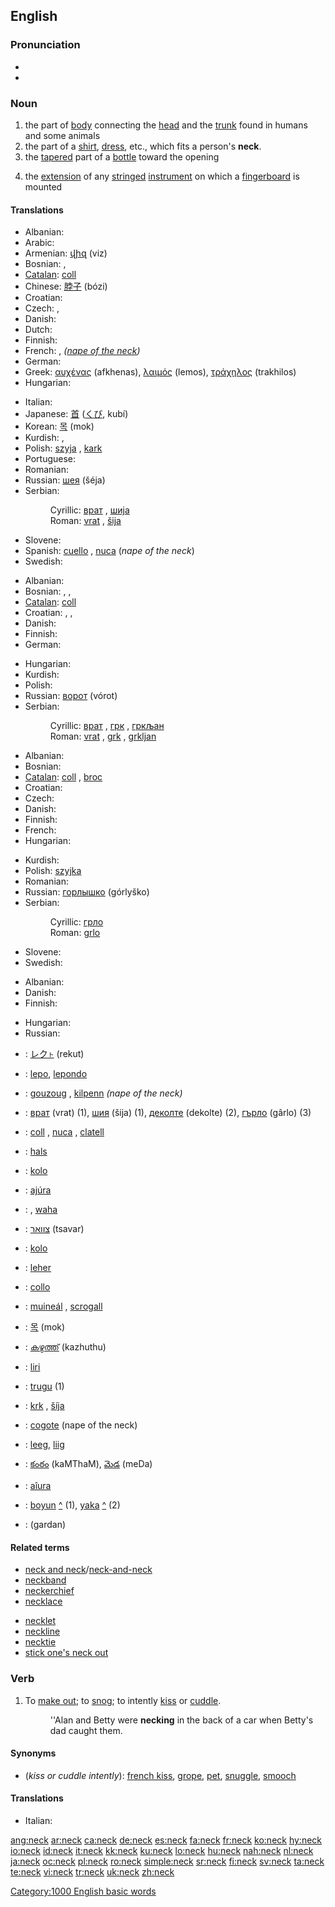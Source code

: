 ==English==

{{wikipedia}}

===Pronunciation===
* {{audio|en-us-neck.ogg|Audio (US)}}
* {{rhymes|ɛk}}

===Noun===
{{en-noun}}

# the part of [[body]] connecting the [[head]] and the [[trunk]] found in humans and some animals
# the part of a [[shirt]], [[dress]], etc., which fits a person's '''neck'''.
# the [[taper]]ed part of a [[bottle]] toward the opening
# {{music}} the [[extension]] of any [[stringed]] [[instrument]] on which a [[fingerboard]] is mounted

====Translations====
{{trans-top|the part of body connecting the head and the trunk found in humans and some animals}}
* Albanian: {{t-|sq|qafë|f|xs=Albanian}}
* Arabic: {{Arab|[[رقبة]]}} {{IPAchar|(ráqaba)}} {{f}}
* Armenian: [[վիզ]] (viz)
* Bosnian: {{t-|bs|vrat|m}}, {{t-|bs|šija|f}}
* [[Catalan]]: [[coll]] {{m}}
* Chinese: [[脖子]] (bózi)
* Croatian: {{t+|hr|vrat|m}}
* Czech: {{t-|cs|krk|m}}, {{t+|cs|šíje|f}}
* Danish: {{t+|da|hals|c}}
* Dutch: {{t+|nl|hals|m}}
* Finnish: {{t+|fi|kaula}}
* French: {{t+|fr|cou|m}}, {{t+|fr|nuque|f}} ''([[nape of the neck]])''
* German: {{t+|de|Hals|m}}
* Greek: [[αυχένας]] {{m}} (afkhenas), [[λαιμός]] {{m}} (lemos), [[τράχηλος]] {{m}} (trakhilos)
* Hungarian: {{t+|hu|nyak}}
{{trans-mid}}
* Italian: {{t+|it|collo|m}}
* Japanese: [[首]] ([[くび]], kubí)
* Korean: [[목]] (mok)
* Kurdish: {{KUchar|[[مل]]}}, {{KUchar|[[گه‌ردن]]}}
* Polish: [[szyja]] {{f}}, [[kark]] {{m}}
* Portuguese: {{t+|pt|pescoço|m}}
* Romanian: {{t-|ro|gât|n}}
* Russian: [[шея]] (šéja) {{f}}
* Serbian:
*: Cyrillic: [[врат]] {{m}}, [[шиja]] {{f}}
*: Roman: [[vrat]] {{m}}, [[šija]] {{f}}
* Slovene: {{t+|sl|vrat|m}}
* Spanish: [[cuello]] {{m}}, [[nuca]] {{f}} (''nape of the neck'')
* Swedish: {{t+|sv|hals|c}}
{{trans-bottom}}

{{trans-top|the part of a shirt, dress, etc., which fits a persons neck}}
* Albanian: {{t-|sq|jakë|f|xs=Albanian}}
* Bosnian: {{t-|bs|vrat|m}}, {{t-|bs|grk|m}}, {{t-|bs|grkljan|m}}
* [[Catalan]]: [[coll]] {{m}}
* Croatian: {{t+|hr|vrat|m}}, {{t-|hr|grk|m}}, {{t-|hr|grkljan|m}}
* Danish: {{t+|da|hals|c}}
* Finnish: {{t-|fi|kaulus}}
* German: {{t+|de|Kragen|m}}
{{trans-mid}}
* Hungarian: {{t+|hu|nyak}}
* Kurdish: {{KUchar|[[مل]]}}
* Polish: {{t+|pl|kołnierz|m}}
* Russian: [[ворот]] (vórot) {{m}}
* Serbian:
*: Cyrillic: [[врат]] {{m}}, [[грк]] {{m}}, [[гркљан]] {{m}}
*: Roman: [[vrat]] {{m}}, [[grk]] {{m}}, [[grkljan]] {{m}}
{{trans-bottom}}

{{trans-top|the tapered part of a bottle toward the opening}}
* Albanian: {{t-|sq|qafë|xs=Albanian}}
* Bosnian: {{t-|bs|grlo|n}}
* [[Catalan]]: [[coll]] {{m}}, [[broc]] {{m}}
* Croatian: {{t+|hr|grlo|n}}
* Czech: {{t-|cs|hrdlo|n}}
* Danish: {{t+|da|hals|c}}
* Finnish: {{t+|fi|kaula}}
* French: {{t+|fr|goulot|m}}
* Hungarian: {{t+|hu|nyak}}
{{trans-mid}}
* Kurdish: {{KUchar|[[مل]]}}
* Polish: [[szyjka]] {{f}}
* Romanian: {{t-|ro|gât|n}}
* Russian: [[горлышко]] (górlyško) {{n}}
* Serbian:
*: Cyrillic: [[грло]] {{n}}
*: Roman: [[grlo]] {{n}}
* Slovene: {{t+|sl|vrat|m}}
* Swedish: {{t+|sv|hals|c}}
{{trans-bottom}}

{{trans-top|the extension of any stringed instrument on which a fingerboard is mounted}}
* Albanian: {{t-|sq|qafë|xs=Albanian}}
* Danish: {{t+|da|hals|c}}
* Finnish: {{t+|fi|kaula}}
{{trans-mid}}
* Hungarian: {{t+|hu|nyak}}
* Russian: {{t+|ru|гриф|m|tr=grif|sc=Cyrl}}
{{trans-bottom}}

{{checktrans-top}}
* {{ttbc|Ainu}}: [[レクト|レク<span style="font-size:70%;">ト</span>]] (rekut)
* {{ttbc|Basque}}: [[lepo]], [[lepondo]]
* {{ttbc|Breton}}: [[gouzoug]] {{m}}, [[kilpenn]] {{m}} ''(nape of the neck)''
* {{ttbc|Bulgarian}}: [[врат]] (vrat) {{m}} (1), [[шия]] (šija) {{f}} (1), [[деколте]] (dekolte) {{n}} (2), [[гърло]] (gârlo) {{n}} (3)
* {{ttbc|Catalan}}: [[coll]] {{m}}, [[nuca]] {{f}}, [[clatell]] {{m}}
* {{ttbc|Dutch}}: [[hals]] {{m}}
* {{ttbc|Esperanto}}: [[kolo]]
* {{ttbc|Guaraní}}: [[ajúra]]
* {{ttbc|Hawaiian}}: {{unicode|[[ʻāʻī]]}}, [[waha]]
* {{ttbc|Hebrew}}: [[צוואר]] (tsavar) {{m}}
* {{ttbc|Ido}}: [[kolo]]
* {{ttbc|Indonesian}}: [[leher]]
* {{ttbc|Interlingua}}: [[collo]]
{{trans-mid}}
* {{ttbc|Irish}}: [[muineál]] {{m}}, [[scrogall]] {{m}}
* {{ttbc|Korean}}: [[목]] (mok)
* {{ttbc|Malayalam}}: [[കഴുത്ത്]] (kazhuthu)
* {{ttbc|Pitjantjatjara}}: [[liri]]
* {{ttbc|Sardinian}}: [[trugu]] {{m}} (1)
* {{ttbc|Slovak}}: [[krk]] {{m}}, [[šíja]] {{f}}
* {{ttbc|Spanish}}: [[cogote]] {{m}} (nape of the neck)
* {{ttbc|Tagalog}}: [[leeg]], [[liig]]
* {{ttbc|Telugu}}: [[కంఠం]] (kaMThaM), [[మెడ]] (meDa)
* {{ttbc|Tupinambá}}: [[aîura]]
* {{ttbc|Turkish}}: [[boyun]] [[:tr:boyun|^]] (1), [[yaka]] [[:tr:yaka|^]] (2)
* {{ttbc|Urdu}}: {{ur-Arab|[[گردن]]}} (gardan)
{{trans-bottom}}

====Related terms====
{{rel-top}}
* [[neck and neck]]/[[neck-and-neck]]
* [[neckband]]
* [[neckerchief]]
* [[necklace]]
{{rel-mid}}
* [[necklet]]
* [[neckline]]
* [[necktie]]
* [[stick one's neck out]]
{{rel-bottom}}

===Verb===
{{en-verb}}

# {{US}} To [[make out]]; to [[snog]]; to intently [[kiss]] or [[cuddle]].
#: ''Alan and Betty were '''necking''' in the back of a car when Betty's dad caught them.

====Synonyms====
* (''kiss or cuddle intently''): [[french kiss]], [[grope]], [[pet]], [[snuggle]], [[smooch]]

====Translations====
{{top}}
* Italian: {{t-|it|pomiciare}}
{{mid}}

{{bottom}}

[[Category:1000 English basic words]]

[[ang:neck]]
[[ar:neck]]
[[ca:neck]]
[[de:neck]]
[[es:neck]]
[[fa:neck]]
[[fr:neck]]
[[ko:neck]]
[[hy:neck]]
[[io:neck]]
[[id:neck]]
[[it:neck]]
[[kk:neck]]
[[ku:neck]]
[[lo:neck]]
[[hu:neck]]
[[nah:neck]]
[[nl:neck]]
[[ja:neck]]
[[oc:neck]]
[[pl:neck]]
[[ro:neck]]
[[simple:neck]]
[[sr:neck]]
[[fi:neck]]
[[sv:neck]]
[[ta:neck]]
[[te:neck]]
[[vi:neck]]
[[tr:neck]]
[[uk:neck]]
[[zh:neck]]